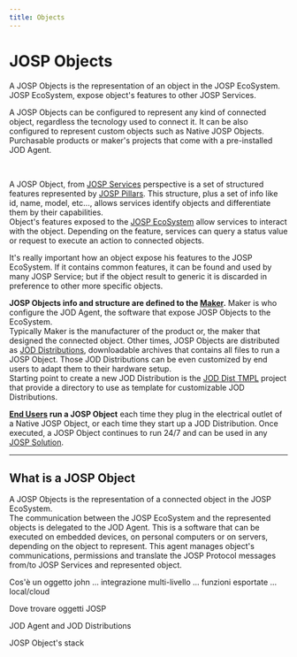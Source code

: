 ```yaml
---
title: Objects
---
```

# JOSP Objects


<WhatIntro
logo_path="/img/icons/JOD_Icon_250.png">

A JOSP Objects is the representation of an object in the JOSP EcoSystem.
JOSP EcoSystem, expose object's features to other JOSP Services.<br/>

A JOSP Objects can be configured to represent any kind of connected object, regardless the tecnology used to connect it.
It can be also configured to represent custom objects such as Native JOSP Objects.
Purchasable products or maker's projects that come with a pre-installed JOD Agent.

</WhatIntro>
<br/>

A JOSP Object, from [JOSP Services](service) perspective is a set of structured features represented by [JOSP Pillars](specs/pillar).
This structure, plus a set of info like id, name, model, etc..., allows services identify objects and differentiate them by their capabilities.<br/>
Object's features exposed to the [JOSP EcoSystem](ecosystem) allow services to interact with the object.
Depending on the feature, services can query a status value or request to execute an action to connected objects.

It's really important how an object expose his features to the JOSP EcoSystem.
If it contains common features, it can be found and used by many JOSP Service; but if the object result to generic it is discarded in preference to other more specific objects.

**JOSP Objects info and structure are defined to the [Maker](actors/maker).**
Maker is who configure the JOD Agent, the software that expose JOSP Objects to the EcoSystem.<br/>
Typically Maker is the manufacturer of the product or, the maker that designed the connected object.
Other times, JOSP Objects are distributed as [JOD Distributions](/references/jod_dists/), downloadable archives that contains all files to run a JOSP Object.
Those JOD Distributions can be even customized by end users to adapt them to their hardware setup.<br/>
Starting point to create a new JOD Distribution is the [JOD Dist TMPL](/references/tools/jod_dist_template/) project that provide a directory to use as template for customizable JOD Distributions.

**[End Users](actors/end_user) run a JOSP Object** each time they plug in the electrical outlet of a Native JOSP Object, or each time they start up a JOD Distribution.
Once executed, a JOSP Object continues to run 24/7 and can be used in any [JOSP Solution](solution).

---

## What is a JOSP Object

A JOSP Objects is the representation of a connected object in the JOSP EcoSystem.<br/>
The communication between the JOSP EcoSystem and the represented objects is delegated to the JOD Agent.
This is a software that can be executed on embedded devices, on personal computers or on servers, depending on the object to represent.
This agent manages object's communications, permissions and translate the JOSP Protocol messages from/to JOSP Services and represented object.




Cos'è un oggetto john
... integrazione multi-livello
... funzioni esportate
... local/cloud

Dove trovare oggetti JOSP

JOD Agent and JOD Distributions

JOSP Object's stack

